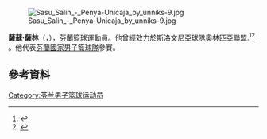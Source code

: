 [[File:Sasu_Salin_-_Penya-Unicaja_by_unniks-9.jpg|thumb]]

'''薩蘇·薩林'''（{{lang-fi|'''Sasu Salin'''}}，{{bd|1991年|6月11日}}），[[芬蘭|芬蘭]]籃球運動員。他曾經效力於斯洛文尼亞球隊奧林匹亞聯盟.<ref>{{cite news|title=Union Olimpija adds Sasu Salin|url=http://www.euroleague.net/news/i/75097/union-olimpija-adds-sasu-salin|accessdate=16 June 2015|work=Euroleague.net|date=27 August 2010|archive-date=2015-09-25|archive-url=https://web.archive.org/web/20150925035746/http://www.euroleague.net/news/i/75097/union-olimpija-adds-sasu-salin|dead-url=no}}</ref><ref>{{cite web|title=Finn Sasu Salin signs with Union Olimpija|url=http://www.talkbasket.net/2748-finn-sasu-salin-signs-with-union-olimpija.html|work=talkbasket.net|publisher=union.olimpija.com|accessdate=8 September 2012|archive-date=2016-03-03|archive-url=https://web.archive.org/web/20160303234228/http://www.talkbasket.net/2748-finn-sasu-salin-signs-with-union-olimpija.html|dead-url=yes}}</ref> 。他代表[[芬蘭國家男子籃球隊|芬蘭國家男子籃球隊]]參賽。

==參考資料==
{{reflist}}

{{Authority control}}
{{DEFAULTSORT:Salin, Sasu}}
[[Category:芬兰男子篮球运动员|Category:芬兰男子篮球运动员]]